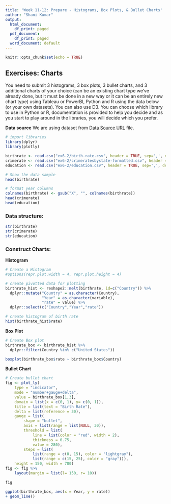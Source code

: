 ```yaml
---
title: 'Week 11-12: Prepare - Histograms, Box Plots, & Bullet Charts'
author: "Shani Kumar"
output:
  html_document:
    df_print: paged
  pdf_document:
    df_print: paged
  word_document: default
---
```


```r
knitr::opts_chunk$set(echo = TRUE)
```

## Exercises: Charts

You need to submit 3 histograms, 3 box plots, 3 bullet charts, and 3 additional charts of your choice (can be an existing chart type we’ve already done, but it must be done in a new way or it can be an entirely new chart type) using Tableau or PowerBI, Python and R using the data below (or your own datasets). You can also use D3. You can choose which library to use in Python or R, documentation is provided to help you decide and as you start to play around in the libraries, you will decide which you prefer.

**Data source**
We are using dataset from [Data Source URL](https://content.bellevue.edu/cst/dsc/640/datasets/ex6-2.zip) file.

```r
# import libraries
library(dplyr)
library(plotly)
```
```r
birthrate <- read.csv("ex6-2/birth-rate.csv", header = TRUE, sep=',', dec = '.')
crimerate <- read.csv("ex6-2/crimeratesbystate-formatted.csv", header = TRUE, sep=',', dec = '.') 
education <- read.csv("ex6-2/education.csv", header = TRUE, sep=',', dec = '.') 

# Show the data sample
head(birthrate)

# format year columns
colnames(birthrate) <- gsub("X", "", colnames(birthrate))
head(crimerate)
head(education)
```

### Data structure:
```r
str(birthrate)
str(crimerate)
str(education)
```

\pagebreak

### Construct Charts:

**Histogram**

```r
# Create a Histogram
#options(repr.plot.width = 4, repr.plot.height = 4)

# create pivotted data for plotting
birthrate_hist <- reshape2::melt(birthrate, id=c("Country")) %>%
  dplyr::mutate("Country" = as.character(Country),
                "Year" = as.character(variable),
                "rate" = value) %>% 
  dplyr::select(c("Country","Year","rate"))

# create histogram of birth rate
hist(birthrate_hist$rate)

```

\pagebreak

**Box Plot**

```r
# Create Box plot
birthrate_box <- birthrate_hist %>% 
  dplyr::filter(Country %in% c("United States"))

boxplot(birthrate_box$rate ~ birthrate_box$Country)

```

\pagebreak

**Bullet Chart**

```r
# Create bullet chart
fig <- plot_ly(
    type = "indicator",
    mode = "number+gauge+delta",
    value = birthrate_box[1,3],
    domain = list(x = c(0, 1), y= c(0, 1)),
    title = list(text = "Birth Rate"),
    delta = list(reference = 30),
    gauge = list(
        shape = "bullet",
        axis = list(range = list(NULL, 30)),
        threshold = list(
            line = list(color = "red", width = 2),
            thickness = 0.75,
            value = 280),
        steps = list(
            list(range = c(0, 15), color = "lightgray"),
            list(range = c(15, 25), color = "gray"))),
    height = 150, width = 700) 
fig <- fig %>%
    layout(margin = list(l= 150, r= 10))

fig
```

```r
ggplot(birthrate_box, aes(x = Year, y = rate)) 
+ geom_line() 

```

